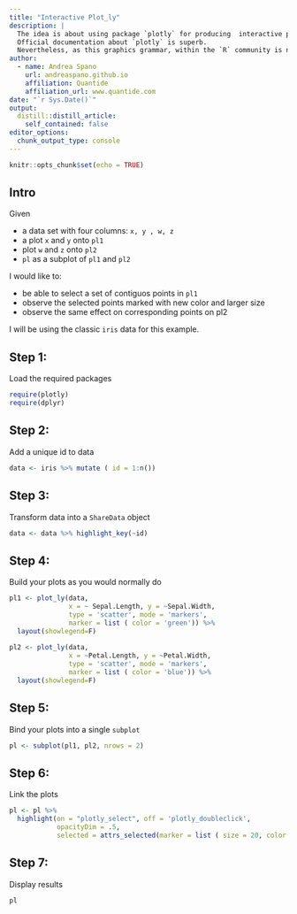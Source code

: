 ```yaml
---
title: "Interactive Plot_ly"
description: |
  The idea is about using package `plotly` for producing  interactive plots for a Shiny application.  
  Official documentation about `plotly` is superb. 
  Nevertheless, as this graphics grammar, within the `R` community is not as spread as `ggplot` is, few topics require a bit of extra research.
author:
  - name: Andrea Spano
    url: andreaspano.github.io
    affiliation: Quantide
    affiliation_url: www.quantide.com 
date: "`r Sys.Date()`" 
output:
  distill::distill_article:
    self_contained: false
editor_options: 
  chunk_output_type: console
---
```


```r
knitr::opts_chunk$set(echo = TRUE)
```


## Intro

Given 

*  a data set with four columns: `x, y , w, z` 
*  a plot `x` and `y` onto `pl1`
*  plot `w` and `z` onto `pl2`
* `pl` as a subplot of `pl1` and `pl2`

I would like to:

* be able to select a set of contiguos points in `pl1` 
* observe the selected points marked with new color and larger size
* observe the same effect on corresponding points on pl2

I will be using the classic `iris` data for this example.


## Step 1: 

Load the required packages

```r
require(plotly)
require(dplyr)
```


## Step 2: 

Add a unique id to data 


```r
data <- iris %>% mutate ( id = 1:n())
```


## Step 3: 

Transform  data into a `ShareData` object

```r
data <- data %>% highlight_key(~id) 
```


## Step 4:

Build your plots as you would normally do

``` r
pl1 <- plot_ly(data, 
               x = ~ Sepal.Length, y = ~Sepal.Width, 
               type = 'scatter', mode = 'markers', 
               marker = list ( color = 'green')) %>% 
  layout(showlegend=F)
               
pl2 <- plot_ly(data, 
               x = ~Petal.Length, y = ~Petal.Width, 
               type = 'scatter', mode = 'markers',
               marker = list ( color = 'blue')) %>% 
  layout(showlegend=F)
```

## Step 5: 

Bind your plots into a single `subplot`
      
```r
pl <- subplot(pl1, pl2, nrows = 2)
```

## Step 6:

Link the plots

```r
pl <- pl %>% 
  highlight(on = "plotly_select", off = 'plotly_doubleclick', 
            opacityDim = .5, 
            selected = attrs_selected(marker = list ( size = 20, color = 'orange')))
```
  
## Step 7: 

Display results

```r
pl
```








